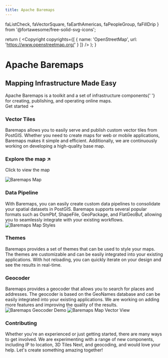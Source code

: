 ```yaml
---
title: Apache Baremaps
---
```


  faListCheck,
  faVectorSquare,
  faEarthAmericas,
  faPeopleGroup,
  faFillDrip
} from '@fortawesome/free-solid-svg-icons';


  return (
    <Copyright
      copyrights={[
        {
          name: 'OpenStreetMap',
          url: 'https://www.openstreetmap.org/'
        }
      ]}
    />
  );
}

<div className="home-content">
  <div className="content-container">
    <h1 className="headline">Apache Baremaps</h1>
    <h2 className="title">Mapping Infrastructure Made Easy</h2>
    <div className="subtitle">
      Apache Baremaps is a toolkit and a set of infrastructure components{' '}
      <br className="sm:block hidden" /> for creating, publishing, and operating
      online maps.
    </div>
    <div className="subtitle">
      <Link href="/documentation" className={styles.cta}>
        Get started <span>→</span>
      </Link>
    </div>
  </div>
  <div className="features-container">
    <div className="content-container">
      <Features>
        <Feature index={0} centered>
          <IconTitle icon={faVectorSquare}>
            <h3>Vector Tiles</h3>
          </IconTitle>
          <div>
            Baremaps allows you to easily serve and publish custom vector tiles
            from PostGIS. Whether you need to create maps for web or mobile
            applications, Baremaps makes it simple and efficient. Additionally,
            we are continuously working on developing a high-quality base map.
          </div>
        </Feature>
        <Feature index={1} squareLarge>
          <Link href="/map" className={styles['demo-link']}>
            <h3>Explore the map ↗</h3>
            <p>Click to view the map</p>
          </Link>
          <OSMCopyright />
          <Image
            src="/images/map_eu.png"
            alt="Baremaps Map"
            loading="eager"
            layout="fill"
            objectFit="cover"
          />
        </Feature>
        <Feature index={2} centered>
          <IconTitle icon={faListCheck}>
            <h3>Data Pipeline</h3>
          </IconTitle>
          <div>
            With Baremaps, you can easily create custom data pipelines to
            consolidate your spatial datasets in PostGIS. Baremaps supports
            several popular formats such as OsmPbf, ShapeFile, GeoPackage, and
            FlatGeoBuf, allowing you to seamlessly integrate with your existing
            workflows.
          </div>
        </Feature>
        <Feature index={3} large style={{ height: 450 }} href="/map">
          <OSMCopyright />
          <Image
            src="/images/map_styles.png"
            alt="Baremaps Map Styles"
            loading="eager"
            layout="fill"
            objectFit="cover"
          />
        </Feature>
        <Feature index={4} centered>
          <IconTitle icon={faFillDrip}>
            <h3>Themes</h3>
          </IconTitle>
          <div>
            Baremaps provides a set of themes that can be used to style your
            maps. The themes are customizable and can be easily integrated into
            your existing applications. With hot reloading, you can quickly
            iterate on your design and see the results in real-time.
          </div>
        </Feature>
        <Feature index={5} centered>
          <IconTitle icon={faEarthAmericas}>
            <h3>Geocoder</h3>
          </IconTitle>
          <div>
            Baremaps provides a geocoder that allows you to search for places
            and addresses. The geocoder is based on the GeoNames database and
            can be easily integrated into your existing applications. We are
            working on adding more features and improving the quality of the
            results.
          </div>
        </Feature>
        <Feature index={6} large style={{ height: 450 }} href="/map">
          <OSMCopyright />
          <Image
            src="/images/geocoder.gif"
            alt="Baremaps Geocoder Demo"
            loading="eager"
            layout="fill"
            objectFit="cover"
            objectPosition="0% 0%"
          />
        </Feature>
        <Feature index={7} large style={{ height: 450 }} href="/map">
          <OSMCopyright />
          <Image
            src="/images/map_vector_view.png"
            alt="Baremaps Map Vector View"
            loading="eager"
            layout="fill"
            objectFit="cover"
          />
        </Feature>
        <Feature index={8} centered>
          <IconTitle icon={faPeopleGroup}>
            <h3>Contributing</h3>
          </IconTitle>
          <div>
            Whether you're an experienced or just getting started, there are
            many ways to get involved. We are experimenting with a range of new
            components, including IP to location, 3D Tiles Next, and geocoding,
            and would love your help. Let's create something amazing together!
          </div>
        </Feature>
      </Features>
    </div>
  </div>
</div>

<style jsx>{`
  .content-container {
    max-width: 90rem;
    padding-left: max(env(safe-area-inset-left), 1.5rem);
    padding-right: max(env(safe-area-inset-right), 1.5rem);
    margin: 0 auto;
  }
  .features-container {
    margin: 8rem 0 0;
    padding: 4rem 0;
    background-color: #f3f4f6;
    border-bottom: 1px solid #e5e7eb;
  }
  .features-container .content-container {
    margin-top: -8rem;
  }
  :global(.dark) .features-container {
    background-color: #000;
    border-bottom: 1px solid rgb(38, 38, 38);
  }
  .headline {
    display: block;
    font-size: 3.125rem;
    font-size: min(4.375rem, max(8vw, 2.5rem));
    font-weight: 3;
    font-feature-settings: initial;
    letter-spacing: -0.12rem;
    margin-left: -0.2rem;
    margin-top: 3.4rem;
    line-height: 1.1;
  }
  .title {
    display: block;
    font-size: 3.125rem;
    font-size: min(4.375rem, max(8vw, 2.5rem));
    font-weight: 700;
    font-feature-settings: initial;
    letter-spacing: -0.12rem;
    margin-top: 1rem;
    margin-left: -0.2rem;
    line-height: 1.1;
  }
  .subtitle {
    margin-top: 1.5rem;
    font-size: 1.3rem;
    font-size: min(1.3rem, max(3.5vw, 1.2rem));
    font-feature-settings: initial;
    line-height: 1.6;
  }
  .nextjs-link {
    color: currentColor;
    text-decoration: none;
    font-weight: 600;
  }
  @media screen and (max-width: 1200px) {
    .headline {
      letter-spacing: -0.08rem;
    }
  }
`}</style>
